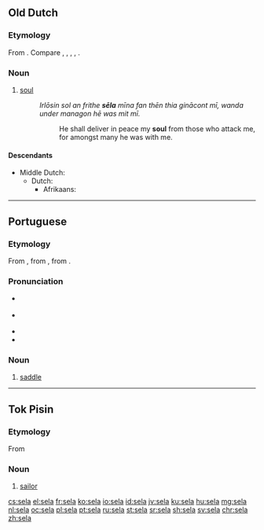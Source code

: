 {{also|Sela|sèlā}}
==Old Dutch==

===Etymology===
From {{inh|odt|gem-pro|*saiwalō}}. Compare {{cog|osx|sēola}}, {{cog|goh|sēla}}, {{cog|ofs|sēla}}, {{cog|ang|sāwol}}, {{cog|got|𐍃𐌰𐌹𐍅𐌰𐌻𐌰}}.

===Noun===
{{head|odt|noun|g=f|head=sēla}}

# [[soul]]
#: ''Irlōsin sol an frithe '''sēla''' mīna fan thēn thia ginācont mī, wanda under managon hē was mit mī.''
#:: He shall deliver in peace my '''soul''' from those who attack me, for amongst many he was with me.

====Descendants====
* Middle Dutch: {{l|dum|siele}}
** Dutch: {{l|nl|ziel}}
*** Afrikaans: {{l|af|siel}}

----

==Portuguese==

===Etymology===
From {{etyl|roa-opt|pt}} {{m|roa-opt|sela}}, from {{etyl|la|pt}} {{m|la|sella}}, from {{etyl|ine-pro|pt}} {{m|ine-pro|*sed-}}.

===Pronunciation===
* {{a|Brazil}} {{IPA|/ˈsɛ.la/|lang=pt}}
* {{a|PT}} {{IPA|/ˈsɛ.lɐ/|lang=pt}}
* {{homophones|lang=pt|cela}}
* {{hyphenation|se|la|lang=pt}}

===Noun===
{{pt-noun|f}}

# [[saddle]]

----

==Tok Pisin==

===Etymology===
From {{etyl|en|tpi}} {{m|en|sailor}}

===Noun===
{{head|tpi|noun}}

# [[sailor]]

[[cs:sela]]
[[el:sela]]
[[fr:sela]]
[[ko:sela]]
[[io:sela]]
[[id:sela]]
[[jv:sela]]
[[ku:sela]]
[[hu:sela]]
[[mg:sela]]
[[nl:sela]]
[[oc:sela]]
[[pl:sela]]
[[pt:sela]]
[[ru:sela]]
[[st:sela]]
[[sr:sela]]
[[sh:sela]]
[[sv:sela]]
[[chr:sela]]
[[zh:sela]]